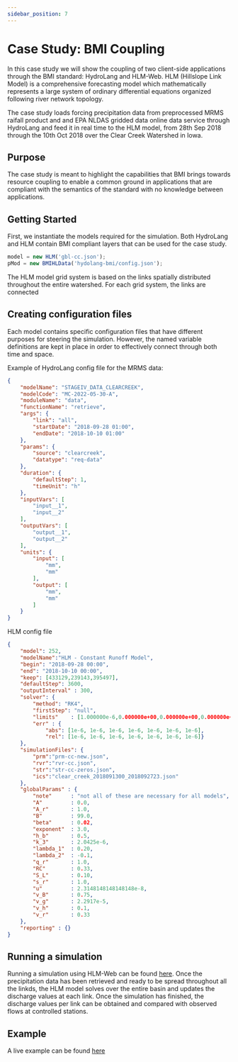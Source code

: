 ```yaml
---
sidebar_position: 7
---
```



# Case Study: BMI Coupling

In this case study we will show the coupling of two client-side applications through the BMI standard: HydroLang and HLM-Web. HLM (Hillslope Link Model) is a comprehensive forecasting model which mathematically represents a large system of ordinary differential equations organized following river network topology.

The case study loads forcing precipitation data from preprocessed MRMS raifall product and and EPA NLDAS gridded data online data service through HydroLang and feed it in real time to the HLM model, from 28th Sep 2018 through the 10th Oct 2018 over the Clear Creek Watershed in Iowa.  

## Purpose

The case study is meant to highlight the capabilities that BMI brings towards resource coupling to enable a common ground in applications that are compliant with the semantics of the standard with no knowledge between applications.

## Getting Started

First, we instantiate the models required for the simulation. Both HydroLang and HLM contain BMI compliant layers that can be used for the case study.

```js
model = new HLM('gbl-cc.json');
pMod = new BMIHLData('hydolang-bmi/config.json');
```

The HLM model grid system is based on the links spatially distributed throughout the entire watershed. For each grid system, the links are connected 

## Creating configuration files

Each model contains specific configuration files that have different purposes for steering the simulation. However, the named variable definitions are kept in place in order to effectively connect through both time and space.

Example of HydroLang config file for the MRMS data:

```json
{
    "modelName": "STAGEIV_DATA_CLEARCREEK",
    "modelCode": "MC-2022-05-30-A",
    "moduleName": "data",
    "functionName": "retrieve",
    "args": {
        "link": "all",
        "startDate": "2018-09-28 01:00",
        "endDate": "2018-10-10 01:00"
    },
    "params": {
        "source": "clearcreek",
        "datatype": "req-data"
    },
    "duration": {
        "defaultStep": 1,
        "timeUnit": "h"
    },
    "inputVars": [
        "input__1",
        "input__2"
    ],
    "outputVars": [
        "output__1",
        "output__2"
    ],
    "units": {
        "input": [
            "mm",
            "mm"
        ],
        "output": [
            "mm",
            "mm"
        ]
    }
}
```

HLM config file

```json
{
	"model": 252,
	"modelName":"HLM - Constant Runoff Model",
	"begin": "2018-09-28 00:00",
	"end": "2018-10-10 00:00",
	"keep": [433129,239143,395497],
	"defaultStep": 3600,
	"outputInterval" : 300,
	"solver": {
		"method": "RK4",
		"firstStep": "null",
		"limits"	: [1.000000e-6,0.000000e+00,0.000000e+00,0.000000e+00,0.000000e+00,0.000000e+00,0.000000e+00],
		"err" : {
			"abs": [1e-6, 1e-6, 1e-6, 1e-6, 1e-6, 1e-6, 1e-6],
			"rel": [1e-6, 1e-6, 1e-6, 1e-6, 1e-6, 1e-6, 1e-6]}
	},
	"simulationFiles": {
		"prm":"prm-cc-new.json",
		"rvr":"rvr-cc.json",
		"str":"str-cc-zeros.json",
		"ics":"clear_creek_2018091300_2018092723.json"
	},
	"globalParams" : {
		"note"		: "not all of these are necessary for all models",
		"A"   		: 0.0, 
		"A_r"		: 1.0,
		"B"    		: 99.0, 
		"beta"		: 0.02,
		"exponent" 	: 3.0,   
		"h_b" 		: 0.5, 
		"k_3"       : 2.0425e-6, 
		"lambda_1"	: 0.20,
		"lambda_2"	: -0.1,
		"q_r"		: 1.0,
		"RC"		: 0.33,
		"S_L"  		: 0.10,
		"s_r"		: 1.0,
		"u"			: 2.3148148148148148e-8,
		"v_B"		: 0.75,
		"v_g"		: 2.2917e-5,
		"v_h"		: 0.1,
		"v_r"		: 0.33
	},
	"reporting" : {}
}
```

## Running a simulation
Running a simulation using HLM-Web can be found [here](https://github.com/uihilab/HLM-Web). Once the precipitation data has been retrieved and ready to be spread throughout all the linkds, the HLM model solves over the entire basin and updates the discharge values at each link. Once the simulation has finished, the discharge values per link can be obtained and compared with observed flows at controlled stations.

## Example
A live example can be found [here](https://hydroinformatics.uiowa.edu/lab/tutorials/hydrolang/bmi.html)

